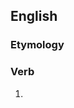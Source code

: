 ==English==

===Etymology===
{{suffix|rumble|eth}}

===Verb===
{{en-verb form}}

# {{archaic third-person singular of|rumble}}